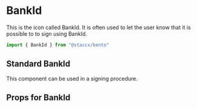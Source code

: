 
<Meta title="Components|Icons/BankId" component={BankId}/>


# BankId
This is the icon called BankId. It is often used to let the user know that it is possible to to sign using BankId.


```javascript
import { BankId } from "@staccx/bento"
```

## Standard BankId
This component can be used in a signing procedure.

<Preview>
  <Story name="Standard">
   <BankId/>
  </Story>
</Preview>


## Props for BankId
<Props of={BankId} />
